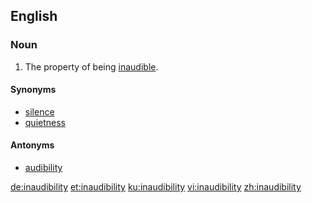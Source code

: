==English==

===Noun===
{{en-noun|-|inaudibilities}}

# The property of being [[inaudible]].

====Synonyms====
* [[silence]]
* [[quietness]]

====Antonyms====
* [[audibility]]

[[de:inaudibility]]
[[et:inaudibility]]
[[ku:inaudibility]]
[[vi:inaudibility]]
[[zh:inaudibility]]